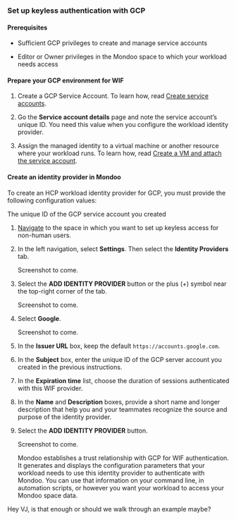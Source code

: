 ### Set up keyless authentication with GCP

#### Prerequisites

- Sufficient GCP privileges to create and manage service accounts

- Editor or Owner privileges in the Mondoo space to which your workload needs access

#### Prepare your GCP environment for WIF

1. Create a GCP Service Account. To learn how, read [Create service accounts](https://cloud.google.com/iam/docs/service-accounts-create).

2. Go the **Service account details** page and note the service account’s unique ID. You need this value when you configure the workload identity provider.

3. Assign the managed identity to a virtual machine or another resource where your workload runs. To learn how, read [Create a VM and attach the service account](https://cloud.google.com/compute/docs/access/create-enable-service-accounts-for-instances#using).

#### Create an identity provider in Mondoo

To create an HCP workload identity provider for GCP, you must provide the following configuration values:

The unique ID of the GCP service account you created

1. [Navigate](/platform/start/navigate/) to the space in which you want to set up keyless access for non-human users.

2. In the left navigation, select **Settings**. Then select the **Identity Providers** tab.

   Screenshot to come.

3. Select the **ADD IDENTITY PROVIDER** button or the plus (+) symbol near the top-right corner of the tab.

   Screenshot to come.

4. Select **Google**.

   Screenshot to come.

5. In the **Issuer URL** box, keep the default `https://accounts.google.com`.

6. In the **Subject** box, enter the unique ID of the GCP server account you created in the previous instructions.

7. In the **Expiration time** list, choose the duration of sessions authenticated with this WIF provider.

8. In the **Name** and **Description** boxes, provide a short name and longer description that help you and your teammates recognize the source and purpose of the identity provider.

9. Select the **ADD IDENTITY PROVIDER** button.

   Screenshot to come.

   Mondoo establishes a trust relationship with GCP for WIF authentication. It generates and displays the configuration parameters that your workload needs to use this identity provider to authenticate with Mondoo. You can use that information on your command line, in automation scripts, or however you want your workload to access your Mondoo space data.

Hey VJ, is that enough or should we walk through an example maybe?
